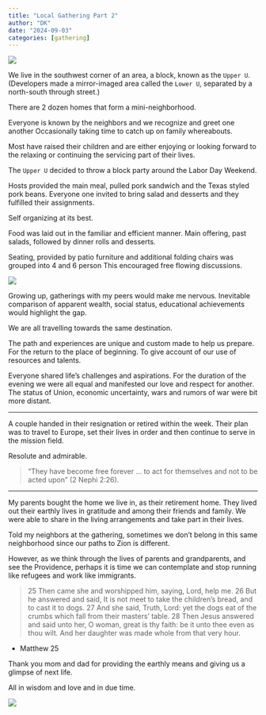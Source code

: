 ```yaml
---
title: "Local Gathering Part 2"
author: "DK"
date: "2024-09-03"
categories: [gathering]
---
```


![](20240902_173112.jpg)

We live in the southwest corner of an area, a block, known as the `Upper U`.
(Developers made a mirror-imaged area called the `Lower U`, separated by a north-south through street.)

There are 2 dozen homes that form a mini-neighborhood.

Everyone is known by the neighbors and we recognize and greet one another
Occasionally taking time to catch up on family whereabouts.

Most have raised their children and are either enjoying or looking forward to the relaxing or continuing the servicing part of their lives.

The `Upper U` decided to throw a block party around the Labor Day Weekend.

Hosts provided the main meal, pulled pork sandwich and the Texas styled pork beans.
Everyone one invited to bring salad and desserts and they fulfilled their assignments.

Self organizing at its best.

Food was laid out in the familiar and efficient manner.
Main offering, past salads, followed by dinner rolls and desserts.

Seating, provided by patio furniture and additional folding chairs was grouped into 4 and 6 person
This encouraged free flowing discussions.

![](20240902_192850.jpg)

Growing up, gatherings with my peers would make me nervous.
Inevitable comparison of apparent wealth, social status, educational achievements would highlight the gap.

We are all travelling towards the same destination.

The path and experiences are unique and custom made to help us prepare.
For the return to the place of beginning.
To give account of our use of resources and talents.

Everyone shared life's challenges and aspirations.
For the duration of the evening we were all equal and manifested our love and respect for another.
The status of Union, economic uncertainty, wars and rumors of war were bit more distant.

---

A couple handed in their resignation or retired within the week.
Their plan was to travel to Europe, set their lives in order and then continue to serve in the mission field.

Resolute and admirable.

> “They have become free forever … to act for themselves and not to be acted upon” (2 Nephi 2:26).

---

My parents bought the home we live in, as their retirement home.
They lived out their earthly lives in gratitude and among their friends and family.
We were able to share in the living arrangements and take part in their lives.

Told my neighbors at the gathering, sometimes we don't belong in this same neighborhood since our paths to Zion is different.

However, as we think through the lives of parents and grandparents, and see the Providence, perhaps it is time we can contemplate and stop running like refugees and work like immigrants.

>25 Then came she and worshipped him, saying, Lord, help me.
26 But he answered and said, It is not meet to take the children’s bread, and to cast it to dogs.
27 And she said, Truth, Lord: yet the dogs eat of the crumbs which fall from their masters’ table.
28 Then Jesus answered and said unto her, O woman, great is thy faith: be it unto thee even as thou wilt. And her daughter was made whole from that very hour.

- Matthew 25

Thank you mom and dad for providing the earthly means and giving us a glimpse of next life.

All in wisdom and love and in due time.

![](20240902_194006.jpg)

